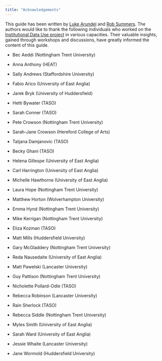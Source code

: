 ```yaml
---
title: "Acknowledgements"
---
```


This guide has been written by [Luke Arundel](https://taso.org.uk/staff/luke-arundel/) and [Rob Summers](https://taso.org.uk/staff/dr-rob-summers/). The authors would like to thank the following individuals who worked on the [Institutional Data Use project](https://taso.org.uk/research/current-projects/institutional-data-use/) in various capacities. Their valuable insights, gained through workshops and discussions, have greatly informed the content of this guide.

-   Bec Aeddi (Nottingham Trent University)

-   Anna Anthony (HEAT)

-   Sally Andrews (Staffordshire University)

-   Fabio Arico (University of East Anglia)

-   Jarek Bryk (University of Huddersfield)

-   Hetti Bywater (TASO)

-   Sarah Conner (TASO)

-   Pete Crowson (Nottingham Trent University)

-   Sarah-Jane Crowson (Hereford College of Arts)

-   Tatjana Damjanovic (TASO)

-   Becky Ghani (TASO)

-   Helena Gillespe (University of East Anglia)

-   Carl Harrington (University of East Anglia)

-   Michelle Hawthorne (University of East Anglia)

-   Laura Hope (Nottingham Trent University)

-   Matthew Horton (Wolverhampton University)

-   Emma Hynd (Nottingham Trent University)

-   Mike Kerrigan (Nottingham Trent University)

-   Eliza Kozman (TASO)

-   Matt Mills (Huddersfield University)

-   Gary McGladdery (Nottingham Trent University)

-   Reda Nausedaite (University of East Anglia)

-   Matt Pawelski (Lancaster University)

-   Guy Pattison (Nottingham Trent University)

-   Nicholette Pollard-Odle (TASO)

-   Rebecca Robinson (Lancaster University)

-   Rain Sherlock (TASO)

-   Rebecca Siddle (Nottingham Trent University)

-   Myles Smith (University of East Anglia)

-   Sarah Ward (University of East Anglia)

-   Jessie Whaite (Lancaster University)

-   Jane Wormold (Huddersfield University)
